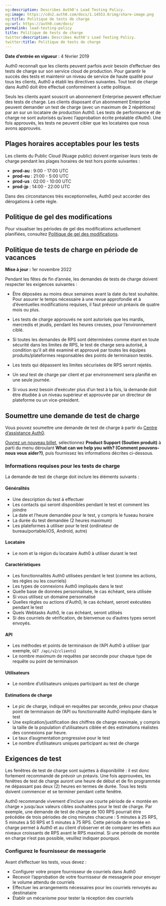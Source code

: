 ```yaml
---
og:description: Describes Auth0's Load Testing Policy.
og:image: https://cdn2.auth0.com/docs/1.14553.0/img/share-image.png
og:title: Politique de tests de charge
og:url: https://auth0.com/docs/
permalink: load-testing-policy
title: Politique de tests de charge
twitter:description: Describes Auth0's Load Testing Policy.
twitter:title: Politique de tests de charge
---
```


**Date d’entrée en vigueur** : 4 février 2019



Auth0 reconnaît que les clients peuvent parfois avoir besoin d’effectuer des tests de charge sur son service cloud de production. Pour garantir le succès des tests et maintenir un niveau de service de haute qualité pour tous les clients, Auth0 a établi les directives suivantes. Tout test de charge dans Auth0 doit être effectué conformément à cette politique.

Seuls les clients ayant souscrit un abonnement Enterprise peuvent effectuer des tests de charge. Les clients disposant d’un abonnement Enterprise peuvent demander un test de charge (avec un maximum de 2 répétitions) par an sur un locataire de production Auth0. Les tests de performance et de charge ne sont autorisés qu’avec l’approbation écrite préalable d’Auth0. Une fois approuvés, les tests ne peuvent cibler que les locataires que nous avons approuvés.



## Plages horaires acceptables pour les tests

Les clients du Public Cloud (Nuage public) doivent organiser leurs tests de charge pendant les plages horaires de test hors pointe suivantes :

* **prod-au** : 9:00 - 17:00 UTC
* **prod-eu** : 21:00 - 5:00 UTC
* **prod-us** : 02:00 - 10:00 UTC
* **prod-jp** : 14:00 - 22:00 UTC

Dans des circonstances très exceptionnelles, Auth0 peut accorder des dérogations à cette règle.

## Politique de gel des modifications



Pour visualiser les périodes de gel des modifications actuellement planifiées, consultez [Politique de gel des modifications](/change-freeze-policy).

## Politique de tests de charge en période de vacances

**Mise à jour :** 1er novembre 2022

Pendant les fêtes de fin d’année, les demandes de tests de charge doivent respecter les exigences suivantes :

* Être déposées au moins deux semaines avant la date du test souhaitée. Pour assurer le temps nécessaire à une revue approfondie et à d’éventuelles modifications requises, il faut prévoir un préavis de quatre mois ou plus.
* Les tests de charge approuvés ne sont autorisés que les mardis, mercredis et jeudis, pendant les heures creuses, pour l’environnement ciblé.
* Si toutes les demandes de RPS sont déterminées comme étant en toute sécurité dans les limites de RPS, le test de charge sera autorisé, à condition qu’il ait été examiné et approuvé par toutes les équipes produits/plateformes responsables des points de terminaison testés.

* Les tests qui dépassent les limites sécurisées de RPS seront rejetés.
* Un seul test de charge par client et par environnement sera planifié en une seule journée.

* Si vous avez besoin d’exécuter plus d’un test à la fois, la demande doit être étudiée à un niveau supérieur et approuvée par un directeur de plateforme ou un vice-président.

## Soumettre une demande de test de charge

Vous pouvez soumettre une demande de test de charge à partir du [Centre d’assistance Auth0](https://support.auth0.com).

[Ouvrez un nouveau billet](/support/open-and-manage-support-tickets), sélectionnez **Product Support (Soutien produit)** à parti du menu déroulant **What can we help you with? (Comment pouvons-nous vous aider?)**, puis fournissez les informations décrites ci-dessous.



### Informations requises pour les tests de charge

La demande de test de charge doit inclure les éléments suivants :

#### Généralités

* Une description du test à effectuer
* Les contacts qui seront disponibles pendant le test et comment les joindre
* La date et l’heure demandée pour le test, y compris le fuseau horaire
* La durée du test demandée (2 heures maximum)
* Les plateformes à utiliser pour le test (ordinateur de bureau/portable/iOS, Android, autre)

#### Locataire

* Le nom et la région du locataire Auth0 à utiliser durant le test

#### Caractéristiques

* Les fonctionnalités Auth0 utilisées pendant le test (comme les actions, les règles ou les courriels)
* Les types de connexions Auth0 impliqués dans le test
* Quelle base de données personnalisée, le cas échéant, sera utilisée
* Si vous utilisez un domaine personnalisé
* Quelles règles ou actions d'Auth0, le cas échéant, seront exécutées pendant le test
* Quels Webtasks Auth0, le cas échéant, seront utilisés
* Si des courriels de vérification, de bienvenue ou d’autres types seront envoyés.

#### API

* Les méthodes et points de terminaison de l’API Auth0 à utiliser (par exemple, `GET /api/v2/clients`)
* Le nombre maximum de requêtes par seconde pour chaque type de requête ou point de terminaison

#### Utilisateurs

* Le nombre d’utilisateurs uniques participant au test de charge

#### Estimations de charge

* Le pic de charge, indiqué en requêtes par seconde, prévu pour chaque point de terminaison de l’API ou fonctionnalité Auth0 impliquée dans le test
* Une explication/justification des chiffres de charge maximale, y compris la taille de la population d’utilisateurs ciblée et des estimations réalistes des connexions par heure.
* Le taux d’augmentation progressive pour le test
* Le nombre d’utilisateurs uniques participant au test de charge

## Exigences de test

Les fenêtres de test de charge sont sujettes à disponibilité : il est donc fortement recommandé de prévoir un préavis. Une fois approuvées, les fenêtres de test de charge auront une heure de début et de fin programmée ne dépassant pas deux (2) heures en termes de durée. Tous les tests doivent commencer et se terminer pendant cette fenêtre.

Auth0 recommande vivement d’inclure une courte période de « montée en charge » jusqu’aux valeurs cibles souhaitées pour le test de charge. Par exemple, une demande de test de charge de 100 RPS pourrait être précédée de trois périodes de cinq minutes chacune : 5 minutes à 25 RPS, 5 minutes à 50 RPS et 5 minutes à 75 RPS. Cette période de montée en charge permet à Auth0 et au client d’observer et de comparer les effets aux niveaux croissants de RPS avant le RPS maximal. Si une période de montée en charge n’est pas possible, veuillez indiquer pourquoi.

### Configurez le fournisseur de messagerie

Avant d’effectuer les tests, vous devez :

* Configurer votre propre fournisseur de courriels dans Auth0
* Recevoir l’approbation de votre fournisseur de messagerie pour envoyer le volume attendu de courriels
* Effectuer les arrangements nécessaires pour les courriels renvoyés au destinataire
* Établir un mécanisme pour tester la réception des courriels